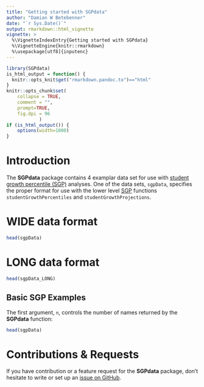 ```yaml
---
title: "Getting started with SGPdata"
author: "Damian W Betebenner"
date: "`r Sys.Date()`"
output: rmarkdown::html_vignette
vignette: >
  %\VignetteIndexEntry{Getting started with SGPdata}
  %\VignetteEngine{knitr::rmarkdown}
  %\usepackage[utf8]{inputenc}
---
```


```r
library(SGPdata)
is_html_output = function() {
  knitr::opts_knit$get("rmarkdown.pandoc.to")=="html"
}
knitr::opts_chunk$set(
    collapse = TRUE,
    comment = "",
    prompt=TRUE,
    fig.dpi = 96
			)
if (is_html_output()) {
    options(width=1000)
}
```

# Introduction

The **SGPdata** package contains 4 examplar data set for use with [student growth percentile (SGP)](https://sgp.io) analyses.
One of the data sets, `sgpData`, specifies the proper format for use with the lower level [SGP](https://sgp.io) functions
`studentGrowthPercentiles` and `studentGrowthProjections`.


# WIDE data format

```r
head(sgpData)
```


# LONG data format


```r
head(sgpData_LONG)
```

## Basic SGP Examples

The first argument, `n`, controls the number of names returned by the **SGPdata** function:

```r
head(sgpData)
```



# Contributions & Requests

If you have contribution or a feature request for the **SGPdata** package, don't hesitate to write or set up an [issue on GitHub](https://github.com/CenterForAssessment/SGPdata/issues).
